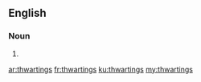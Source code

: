 ==English==

===Noun===
{{head|en|plural}}

# {{plural of|thwarting|lang=en|nocat=1}}

[[ar:thwartings]]
[[fr:thwartings]]
[[ku:thwartings]]
[[my:thwartings]]